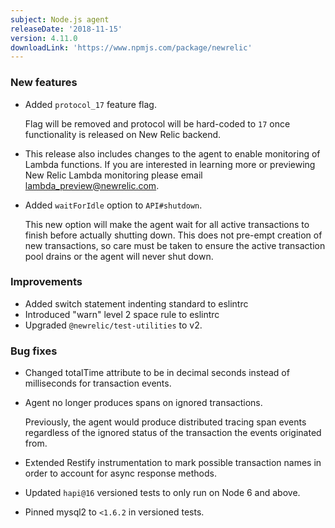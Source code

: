 ```yaml
---
subject: Node.js agent
releaseDate: '2018-11-15'
version: 4.11.0
downloadLink: 'https://www.npmjs.com/package/newrelic'
---
```


### New features

* Added `protocol_17` feature flag.

  Flag will be removed and protocol will be hard-coded to `17` once functionality is released on New Relic backend.
* This release also includes changes to the agent to enable monitoring of Lambda functions. If you are interested in learning more or previewing New Relic Lambda monitoring please email [lambda_preview@newrelic.com](mailto:lambda_preview@newrelic.com).
* Added `waitForIdle` option to `API#shutdown`.

  This new option will make the agent wait for all active transactions to finish before actually shutting down. This does not pre-empt creation of new transactions, so care must be taken to ensure the active transaction pool drains or the agent will never shut down.

### Improvements

* Added switch statement indenting standard to eslintrc
* Introduced "warn" level 2 space rule to eslintrc
* Upgraded `@newrelic/test-utilities` to v2.

### Bug fixes

* Changed totalTime attribute to be in decimal seconds instead of milliseconds for transaction events.
* Agent no longer produces spans on ignored transactions.

  Previously, the agent would produce distributed tracing span events regardless of the ignored status of the transaction the events originated from.
* Extended Restify instrumentation to mark possible transaction names in order to account for async response methods.
* Updated `hapi@16` versioned tests to only run on Node 6 and above.
* Pinned mysql2 to `<1.6.2` in versioned tests.
